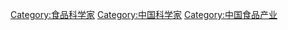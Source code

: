 [[Category:食品科学家|Category:食品科学家]]
[[Category:中国科学家|Category:中国科学家]]
[[Category:中国食品产业|Category:中国食品产业]]